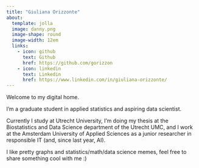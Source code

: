 ```yaml
---
title: "Giuliana Orizzonte"
about:
  template: jolla
  image: danny.png
  image-shape: round
  image-width: 12em
  links:
    - icon: github
      text: Github
      href: https://github.com/gorizzon
    - icon: linkedin
      text: Linkedin
      href: https://www.linkedin.com/in/giuliana-orizzonte/
---
```


Welcome to my digital home.

I'm a graduate student in applied statistics and aspiring data scientist.

Currently I study at Utrecht University, I'm doing my thesis at the Biostatistics and Data Science department of the Utrecht UMC, and I work at the Amsterdam University of Applied Sciences as a junior researcher in responsible IT (and, since last year, AI).

I like pretty graphs and statistics/math/data science memes, feel free to share something cool with me :)
